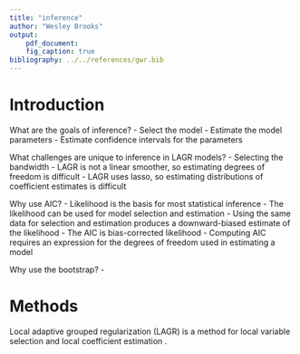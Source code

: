 ```yaml
---
title: "inference"
author: "Wesley Brooks"
output:
    pdf_document:
    fig_caption: true   
bibliography: ../../references/gwr.bib
---
```

    
# Introduction

What are the goals of inference?
 - Select the model
 - Estimate the model parameters
 - Estimate confidence intervals for the parameters

What challenges are unique to inference in LAGR models?
 - Selecting the bandwidth
 - LAGR is not a linear smoother, so estimating degrees of freedom is difficult
 - LAGR uses lasso, so estimating distributions of coefficient estimates is difficult

Why use AIC?
 - Likelihood is the basis for most statistical inference
 - The likelihood can be used for model selection and estimation
 - Using the same data for selection and estimation produces a downward-biased estimate of the likelihood
 - The AIC is bias-corrected likelihood
 - Computing AIC requires an expression for the degrees of freedom used in estimating a model
 
Why use the bootstrap?
 - 
 
# Methods
Local adaptive grouped regularization (LAGR) is a method for local variable selection and local coefficient estimation \citep{Brooks-Zhu-Liu-2014}.  



